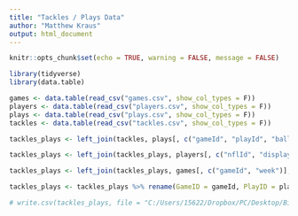 ---
title: "Tackles / Plays Data"
author: "Matthew Kraus"
output: html_document
---

```{r setup, include=FALSE}
knitr::opts_chunk$set(echo = TRUE, warning = FALSE, message = FALSE)
```

```{r Libraries}
library(tidyverse)
library(data.table)
```

```{r Data Import}
games <- data.table(read_csv("games.csv", show_col_types = F))
players <- data.table(read_csv("players.csv", show_col_types = F))
plays <- data.table(read_csv("plays.csv", show_col_types = F))
tackles <- data.table(read_csv("tackles.csv", show_col_types = F))
```

```{r Tackles / Plays Data}
tackles_plays <- left_join(tackles, plays[, c("gameId", "playId", "ballCarrierId", "ballCarrierDisplayName")], by = c("gameId" = "gameId", "playId" = "playId"))

tackles_plays <- left_join(tackles_plays, players[, c("nflId", "displayName")], by = c("nflId" = "nflId"))

tackles_plays <- left_join(tackles_plays, games[, c("gameId", "week")], by = c("gameId" = "gameId"))

tackles_plays <- tackles_plays %>% rename(GameID = gameId, PlayID = playId, Week = week, TacklerID = nflId, Tackle = tackle, Assist = assist, FF = forcedFumble, MissedTackle = pff_missedTackle, BallCarrierID = ballCarrierId, BallCarrier = ballCarrierDisplayName, Tackler = displayName) %>% select(GameID, PlayID, Week, TacklerID, Tackler, Tackle, Assist, FF, MissedTackle, BallCarrierID, BallCarrier)

# write.csv(tackles_plays, file = "C:/Users/15622/Dropbox/PC/Desktop/Big Data Bowl 2024/bdb_tacklesplays.csv", row.names = F)
```
